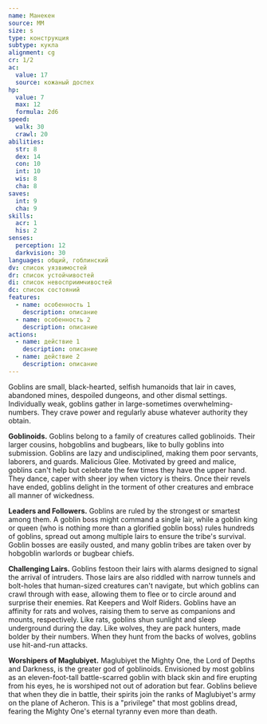 ```yaml
---
name: Манекен
source: MM
size: s
type: конструкция
subtype: кукла
alignment: cg
cr: 1/2
ac:
  value: 17
  source: кожаный доспех
hp:
  value: 7
  max: 12
  formula: 2d6
speed:
  walk: 30
  crawl: 20
abilities:
  str: 8
  dex: 14
  con: 10
  int: 10
  wis: 8
  cha: 8
saves:
  int: 9
  cha: 9
skills:
  acr: 1
  his: 2
senses:
  perception: 12
  darkvision: 30
languages: общий, гоблинский
dv: список уязвимостей
dr: список устойчивостей
di: список невосприимчивостей
dc: список состояний
features:
  - name: особенность 1
    description: описание
  - name: особенность 2
    description: описание
actions:
  - name: действие 1
    description: описание
  - name: действие 2
    description: описание
---
```


Goblins are small, black-hearted, selfish humanoids that lair in caves, abandoned mines, despoiled dungeons, and other dismal settings. Individually weak, goblins gather in large-sometimes overwhelming-numbers. They crave power and regularly abuse whatever authority they obtain.

**Goblinoids.** Goblins belong to a family of creatures called goblinoids. Their larger cousins, hobgoblins and bugbears, like to bully goblins into submission. Goblins are lazy and undisciplined, making them poor servants, laborers, and guards.
Malicious Glee. Motivated by greed and malice, goblins can't help but celebrate the few times they have the upper hand. They dance, caper with sheer joy when victory is theirs. Once their revels have ended, goblins delight in the torment of other creatures and embrace all manner of wickedness.

**Leaders and Followers.** Goblins are ruled by the strongest or smartest among them. A goblin boss might command a single lair, while a goblin king or queen (who is nothing more than a glorified goblin boss) rules hundreds of goblins, spread out among multiple lairs to ensure the tribe's survival. Goblin bosses are easily ousted, and many goblin tribes are taken over by hobgoblin warlords or bugbear chiefs.

**Challenging Lairs.** Goblins festoon their lairs with alarms designed to signal the arrival of intruders. Those lairs are also riddled with narrow tunnels and bolt-holes that human-sized creatures can't navigate, but which goblins can crawl through with ease, allowing them to flee or to circle around and surprise their enemies. Rat Keepers and Wolf Riders. Goblins have an affinity for rats and wolves, raising them to serve as companions and mounts, respectively. Like rats, goblins shun sunlight and sleep underground during the day. Like wolves, they are pack hunters, made bolder by their numbers. When they hunt from the backs of wolves, goblins use hit-and-run attacks.

**Worshipers of Maglubiyet.** Maglubiyet the Mighty One, the Lord of Depths and Darkness, is the greater god of goblinoids. Envisioned by most goblins as an eleven-foot-tall battle-scarred goblin with black skin and fire erupting from his eyes, he is worshiped not out of adoration but fear. Goblins believe that when they die in battle, their spirits join the ranks of Maglubiyet's army on the plane of Acheron. This is a "privilege" that most goblins dread, fearing the Mighty One's eternal tyranny even more than death.
